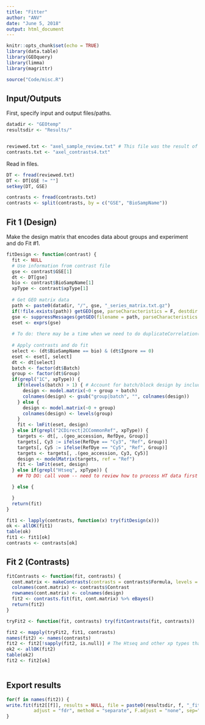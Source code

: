 ```yaml
---
title: "Fitter"
author: "ANV"
date: "June 5, 2018"
output: html_document
---
```


```r
knitr::opts_chunk$set(echo = TRUE)
library(data.table)
library(GEOquery)
library(limma)
library(magrittr)

source("Code/misc.R")
```

## Input/Outputs
First, specify input and output files/paths.
```r

datadir <- "GEOtemp"
resultsdir <- "Results/"


reviewed.txt <- "axel_sample_review.txt" # This file was the result of Step 1
contrasts.txt <- "axel_contrasts4.txt"  

```

Read in files.
```r
DT <- fread(reviewed.txt)
DT <- DT[GSE != ""]
setkey(DT, GSE)

contrasts <- fread(contrasts.txt)
contrasts <- split(contrasts, by = c("GSE", "BioSampName"))
```

## Fit 1 (Design)
Make the design matrix that encodes data about groups and experiment and do Fit #1.
```r

fitDesign <- function(contrast) {
  fit <- NULL
  # Use information from contrast file
  gse <- contrast$GSE[1]
  dt <- DT[gse]
  bio <- contrast$BioSampName[1]
  xpType <- contrast$xpType[1]
  
  # Get GEO matrix data
  path <- paste0(datadir, "/", gse, "_series_matrix.txt.gz")
  if(!file.exists(path)) getGEO(gse, parseCharacteristics = F, destdir = datadir) # data may not be already downloaded if on a different machine
  gse <- suppressMessages(getGEO(filename = path, parseCharacteristics = F))
  eset <- exprs(gse)
  
  # To do: there may be a time when we need to do duplicateCorrelation() for technical-replicates only
  
  # Apply contrasts and do fit
  select <- (dt$BioSampName == bio) & (dt$Ignore == 0)
  eset <- eset[, select]
  dt <- dt[select]
  batch <- factor(dt$Batch)
  group <- factor(dt$Group)
  if(grepl("1C", xpType)) {
    if(nlevels(batch) > 1) { # Account for batch/block design by including term in formula
      design <- model.matrix(~0 + group + batch)
      colnames(design) <- gsub("group|batch", "", colnames(design))
    } else {
      design <- model.matrix(~0 + group)
      colnames(design) <- levels(group)
    }
    fit <- lmFit(eset, design)
  } else if(grepl("2CDirect|2CCommonRef", xpType)) {
    targets <- dt[, .(geo_accession, RefDye, Group)]
    targets[, Cy3 := ifelse(RefDye == "Cy3", "Ref", Group)]
    targets[, Cy5 := ifelse(RefDye == "Cy5", "Ref", Group)]
    targets <- targets[, .(geo_accession, Cy3, Cy5)]
    design <- modelMatrix(targets, ref = "Ref")
    fit <- lmFit(eset, design)
  } else if(grepl("Htseq", xpType)) {
    ## TO DO: call voom -- need to review how to process HT data first

  } else {

  }
  return(fit)
}

fit1 <- lapply(contrasts, function(x) try(fitDesign(x)))
ok <- allOK(fit1)
table(ok)
fit1 <- fit1[ok]
contrasts <- contrasts[ok]

```

## Fit 2 (Contrasts)
```r

fitContrasts <- function(fit, contrasts) {
  cont.matrix <- makeContrasts(contrasts = contrasts$Formula, levels = fit$design)
  colnames(cont.matrix) <- contrasts$Contrast
  rownames(cont.matrix) <- colnames(design)
  fit2 <- contrasts.fit(fit, cont.matrix) %>% eBayes()
  return(fit2)
}

tryFit2 <- function(fit, contrasts) try(fitContrasts(fit, contrasts))  

fit2 <- mapply(tryFit2, fit1, contrasts)
names(fit2) <- names(contrasts)
fit2 <- fit2[!sapply(fit2, is.null)] # The Htseq and other xp types that will be handled later
ok2 <- allOK(fit2)
table(ok2)
fit2 <- fit2[ok]
  
```

## Export results
```r

for(f in names(fit2)) {
write.fit(fit2[[f]], results = NULL, file = paste0(resultsdir, f, "_fit.txt"), digits = 10, 
          adjust = "fdr", method = "separate", F.adjust = "none", sep="\t")
}
```
